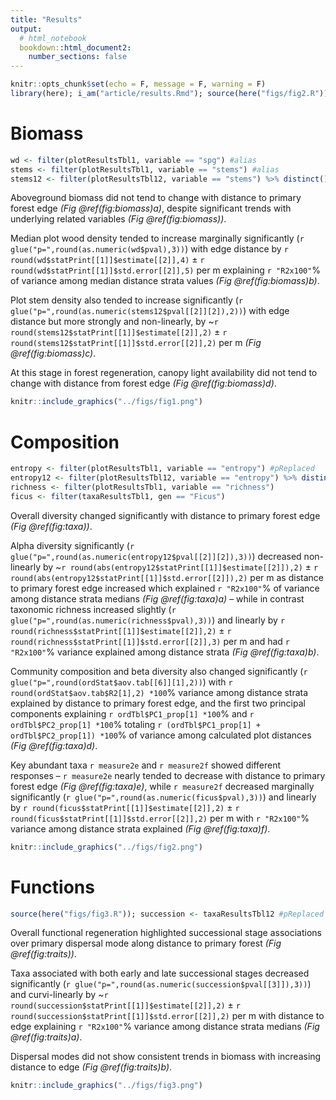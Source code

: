 ```yaml
---
title: "Results"
output: 
  # html_notebook
  bookdown::html_document2:
    number_sections: false
---
```




```r
knitr::opts_chunk$set(echo = F, message = F, warning = F)
library(here); i_am("article/results.Rmd"); source(here("figs/fig2.R"))
```



# Biomass



<!-- 1.  shade x distance ( @ordway2020 ) + timber sp? -->
<!-- 2.  height ( @ordway2020 ) -->
<!-- 3.  wood density ( @poorter2019 ) -->
<!-- 4.  total biomass x dist ( @ordway2020 ) + timber sp? -->
<!--   -   maybe system-level curve (e.g. biomass hist) + timber sp -->
<!--   -   metric hist, vs. sp-abund/diversity hist below -->
<!--     -   max DAP as trait? -->

<!-- [RESULTS TEXT] -->


```r
wd <- filter(plotResultsTbl1, variable == "spg") #alias
stems <- filter(plotResultsTbl1, variable == "stems") #alias
stems12 <- filter(plotResultsTbl12, variable == "stems") %>% distinct() #alias
```


Aboveground biomass did not tend to change with distance to primary forest edge 
*(Fig \@ref(fig:biomass)a)*, despite significant trends with underlying related variables 
*(Fig \@ref(fig:biomass))*.

Median plot wood density tended to increase marginally significantly 
(`r glue("p=",round(as.numeric(wd$pval),3))`) 
with edge distance by 
`r round(wd$statPrint[[1]]$estimate[[2]],4)` ± 
`r round(wd$statPrint[[1]]$std.error[[2]],5)` per m 
explaining 
`r "R2x100"`% of variance 
among median distance strata values
*(Fig \@ref(fig:biomass)b)*.

Plot stem density also tended to increase significantly 
(`r glue("p=",round(as.numeric(stems12$pval[[2]][2]),2))`) 
with edge distance but more strongly and non-linearly, by 
~`r round(stems12$statPrint[[1]]$estimate[[2]],2)` ± 
`r round(stems12$statPrint[[1]]$std.error[[2]],2)` per m 
*(Fig \@ref(fig:biomass)c)*.

At this stage in forest regeneration, canopy light availability did not tend to change with distance from forest edge 
*(Fig \@ref(fig:biomass)d)*.


```r
knitr::include_graphics("../figs/fig1.png")
```



# Composition



<!-- 1.  richness -->
<!-- 2.  diversity x distance [+ 1 timber sp] -->
<!--   -   can break down by diversity index -->
<!--     -   compare to NMDS? -->
<!--   1.  system-level curve (e.g. rank-abund) x distance [+ 1 timber sp] -->


```r
entropy <- filter(plotResultsTbl1, variable == "entropy") #pReplaced
entropy12 <- filter(plotResultsTbl12, variable == "entropy") %>% distinct() #slopeR2
richness <- filter(plotResultsTbl1, variable == "richness")
ficus <- filter(taxaResultsTbl1, gen == "Ficus")
```


Overall diversity changed significantly with distance to primary forest edge 
*(Fig \@ref(fig:taxa))*.

Alpha diversity significantly 
(`r glue("p=",round(as.numeric(entropy12$pval[[2]][2]),3))`) 
decreased non-linearly by 
~`r round(abs(entropy12$statPrint[[1]]$estimate[[2]]),2)` ± 
`r round(abs(entropy12$statPrint[[1]]$std.error[[2]]),2)` per m 
as distance to primary forest edge increased 
which explained 
`r "R2x100"`% of variance 
among distance strata medians 
*(Fig \@ref(fig:taxa)a)* -- 
while in contrast taxonomic richness increased slightly 
(`r glue("p=",round(as.numeric(richness$pval),3))`) 
and linearly 
by 
`r round(richness$statPrint[[1]]$estimate[[2]],2)` ± 
`r round(richness$statPrint[[1]]$std.error[[2]],3)` per m 
and had `r "R2x100"`% variance explained 
among distance strata 
*(Fig \@ref(fig:taxa)b)*.

Community composition and beta diversity also changed significantly 
(`r glue("p=",round(ordStat$aov.tab[[6]][1],2))`) with 
`r round(ordStat$aov.tab$R2[1],2) *100`% 
variance among distance strata explained by distance to primary forest edge, 
and the first two principal components explaining 
`r ordTbl$PC1_prop[1] *100`% and 
`r ordTbl$PC2_prop[1] *100`% totaling 
`r (ordTbl$PC1_prop[1] + ordTbl$PC2_prop[1]) *100`% 
of variance among calculated plot distances 
*(Fig \@ref(fig:taxa)d)*.

Key abundant taxa `r measure2e` and `r measure2f` showed different responses -- `r measure2e` nearly tended to decrease with distance to primary forest edge 
*(Fig \@ref(fig:taxa)e)*,
while `r measure2f` decreased marginally significantly 
(`r glue("p=",round(as.numeric(ficus$pval),3))`) 
and linearly by 
`r round(ficus$statPrint[[1]]$estimate[[2]],2)` ± 
`r round(ficus$statPrint[[1]]$std.error[[2]],2)` per m 
with `r "R2x100"`% variance among distance strata explained 
*(Fig \@ref(fig:taxa)f)*.


```r
knitr::include_graphics("../figs/fig2.png")
```



# Functions



```r
source(here("figs/fig3.R")); succession <- taxaResultsTbl12 #pReplaced
```


Overall functional regeneration highlighted successional stage associations over primary dispersal mode along distance to primary forest 
*(Fig \@ref(fig:traits))*.

Taxa associated with both early and late successional stages decreased significantly 
(`r glue("p=",round(as.numeric(succession$pval[[3]]),3))`) 
and curvi-linearly 
by 
~`r round(succession$statPrint[[1]]$estimate[[2]],2)` ± 
`r round(succession$statPrint[[1]]$std.error[[2]],2)` per m 
with distance to edge explaining 
`r "R2x100"`% variance 
among distance strata medians 
*(Fig \@ref(fig:traits)a)*.

Dispersal modes did not show consistent trends in biomass with increasing distance to edge 
*(Fig \@ref(fig:traits)b)*.


```r
knitr::include_graphics("../figs/fig3.png")
```
